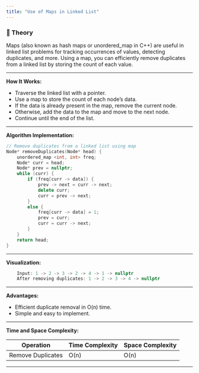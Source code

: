 ```yaml
---
title: "Use of Maps in Linked List"
---
```


### 📖 Theory

Maps (also known as hash maps or unordered_map in C++) are useful in linked list problems for tracking occurrences of values, detecting duplicates, and more. Using a map, you can efficiently remove duplicates from a linked list by storing the count of each value.

---

**How It Works:**

- Traverse the linked list with a pointer.
- Use a map to store the count of each node's data.
- If the data is already present in the map, remove the current node.
- Otherwise, add the data to the map and move to the next node.
- Continue until the end of the list.

---

**Algorithm Implementation:**

```cpp
// Remove duplicates from a linked list using map
Node* removeDuplicates(Node* head) {
    unordered_map <int, int> freq;
    Node* curr = head;
    Node* prev = nullptr;
    while (curr) {
        if (freq[curr -> data]) {
            prev -> next = curr -> next;
            delete curr;
            curr = prev -> next;
        }
        else {
            freq[curr -> data] = 1;
            prev = curr;
            curr = curr -> next;
        }
    }
    return head;
}
```

---

**Visualization:**

```cpp
    Input: 1 -> 2 -> 3 -> 2 -> 4 -> 1 -> nullptr
    After removing duplicates: 1 -> 2 -> 3 -> 4 -> nullptr
```

---

**Advantages:**

- Efficient duplicate removal in O(n) time.
- Simple and easy to implement.

---

**Time and Space Complexity:**

| Operation             | Time Complexity | Space Complexity |
|-----------------------|----------------|------------------|
| Remove Duplicates     | O(n)           | O(n)             |

---